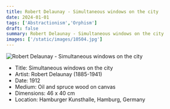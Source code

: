 ```yaml
---
title: Robert Delaunay - Simultaneous windows on the city
date: 2024-01-01
tags: ['Abstractionism','Orphism']
draft: false
summary: Robert Delaunay - Simultaneous windows on the city
images: ['/static/images/10504.jpg']
---
```


![Robert Delaunay - Simultaneous windows on the city](/static/images/10504.jpg)

* Title: Simultaneous windows on the city
* Artist: Robert Delaunay (1885-1941)
* Date: 1912
* Medium: Oil and spruce wood on canvas
* Dimensions: 46 x 40 cm
* Location: Hamburger Kunsthalle, Hamburg, Germany


